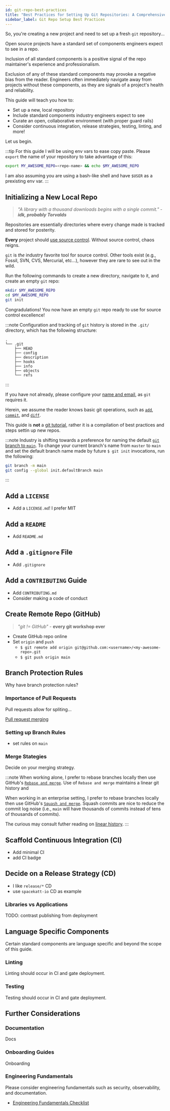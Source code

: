 ```yaml
---
id: git-repo-best-practices
title: "Best Practices for Setting Up Git Repositories: A Comprehensive Guide"
sidebar_label: Git Repo Setup Best Practices
---
```


So, you're creating a new project and need to set up a fresh `git` repository...

Open source projects have a standard set of components engineers expect to see in a repo.

Inclusion of all standard components is a positive signal of the repo maintainer's experience and professionalism.

Exclusion of any of these standard components may provoke a negative bias from the reader.
Engineers often immediately navigate away from projects without these components, as they are signals of a project's health and reliability.

This guide will teach you how to:

- Set up a new, local repository
- Include standard components industry engineers expect to see
- Curate an open, collaborative environment (with proper guard rails)
- Consider continuous integration, release strategies, testing, linting, and more!

Let us begin.

:::tip
For this guide I will be using env vars to ease copy paste.
Please `export` the name of your repository to take advantage of this:

```bash
export MY_AWESOME_REPO=<repo-name> && echo $MY_AWESOME_REPO
```

I am also assuming you are using a bash-like shell and have `$USER` as a prexisting env var.
:::

## Initializing a New Local Repo

> *"A library with a thousand downloads begins with a single commit."* - ***idk, probably Torvalds***

Repositories are essentially directories where every change made is tracked and stored for posterity.

**Every** project should [use source control](https://betterprogramming.pub/9-reasons-even-solo-developers-should-use-source-control-c4f5939e2a36).
Without source control, chaos reigns.

`git` is *the* industry favorite tool for source control.
Other tools exist (e.g., Fossil, SVN, CVS, Mercurial, etc...), however they are rare to see out in the wild.

Run the following commands to create a new directory, navigate to it, and create an empty `git` repo:

```bash
mkdir $MY_AWESOME_REPO
cd $MY_AWESOME_REPO
git init
```

Congradulations! You now have an empty `git` repo ready to use for source control excellence!

:::note
Configuration and tracking of `git` history is stored in the `.git/` directory, which has the following structure:

```
.
└── .git
    ├── HEAD
    ├── config
    ├── description
    ├── hooks
    ├── info
    ├── objects
    └── refs
```
:::

If you have not already, please configure your [name and email](https://stackoverflow.com/a/37805844/4656516), as `git` requires it.

Herein, we assume the reader knows basic git operations, such as
[`add`](https://www.atlassian.com/git/tutorials/saving-changes),
[`commit`](https://www.atlassian.com/git/tutorials/saving-changes/git-commit),
and [`diff`](https://www.atlassian.com/git/tutorials/saving-changes/git-diff).

This guide is **not** a [git tutorial](https://git-scm.com/docs/gittutorial),
rather it is a compilation of best practices and steps settin up new repos.

:::note
Industry is shifting towards a preference for naming the default [`git` branch to `main`](https://github.com/github/renaming/#readme).
To change your current branch's name from `master` to `main` and set the default branch name made by future `$ git init` invocations, run the following:

```bash
git branch -m main
git config --global init.defaultBranch main
```
:::

## Add a `LICENSE`



- Add a `LICENSE.md`! I prefer MIT

## Add a `README`

- Add `README.md`

## Add a `.gitignore` File

- Add `.gitignore`

## Add a `CONTRIBUTING` Guide

- Add `CONTRIBUTING.md`
- Consider making a code of conduct

## Create Remote Repo (GitHub)

> *"git != GitHub"* - **every git workshop ever**

- Create GitHub repo online
- Set `origin` and `push`
  - `$ git remote add origin git@github.com:<username>/<my-awesome-repo>.git`
  - `$ git push origin main`

## Branch Protection Rules

Why have branch protection rules?

### Importance of Pull Requests

Pull requests allow for spliting...

[Pull request merging](https://docs.github.com/en/pull-requests/collaborating-with-pull-requests/incorporating-changes-from-a-pull-request/merging-a-pull-request#merging-a-pull-request)

### Setting up Branch Rules

- set rules on `main`

### Merge Stategies

Decide on your merging strategy.

:::note
When working alone, I prefer to rebase branches locally then use GitHub's [`Rebase and merge`](https://docs.github.com/en/pull-requests/collaborating-with-pull-requests/incorporating-changes-from-a-pull-request/about-pull-request-merges#rebase-and-merge-your-commits).
Use of `Rebase and merge` maintains a linear git history and

When working in an enterprise setting, I prefer to rebase branches locally then use GitHub's [`Squash and merge`](https://docs.github.com/en/pull-requests/collaborating-with-pull-requests/incorporating-changes-from-a-pull-request/about-pull-request-merges#rebase-and-merge-your-commits).
Squash commits are nice to reduce the commit log noise (i.e., `main` will have thousands of commits instead of tens of thousands of commits).

The curious may consult futher reading on [linear history](https://dev.to/bladesensei/avoid-messy-git-history-3g26).
:::

## Scaffold Continuous Integration (CI)

- Add minimal CI
- add CI badge

## Decide on a Release Strategy (CD)

- I like `release/*` CD
- use `spacekatt-io` CD as example

### Libraries vs Applications

TODO: contrast publishing from deployment

## Language Specific Components

Certain standard components are language specific and beyond the scope of this guide.

### Linting

Linting should occur in CI and gate deployment.

### Testing

Testing should occur in CI and gate deployment.

## Further Considerations

### Documentation

Docs

### Onboarding Guides

Onboarding

### Engineering Fundamentals

Please consider engineering fundamentals such as security, observability, and documentation.

- [Engineering Fundamentals Checklist](https://microsoft.github.io/code-with-engineering-playbook/ENG-FUNDAMENTALS-CHECKLIST/)
